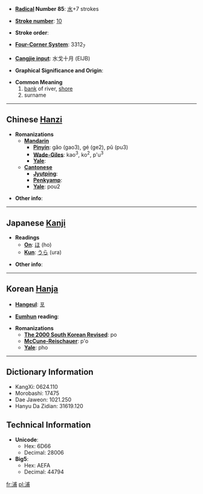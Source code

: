 * '''[[Wiktionary:Chinese radical index| Radical]] Number 85''': [[Wiktionary:Chinese radical index 水|水]]+7 strokes

* '''[[Wiktionary:Chinese total strokes index|Stroke number]]''': [[Wiktionary:Chinese total strokes index 10|10]]

* '''Stroke order''': 

* '''[[Wiktionary:Chinese four corner index|Four-Corner System]]''': 3312<sub>7</sub>

* '''[[Wiktionary:Chinese Cangjie index|Cangjie input]]''': 水戈十月 (EIJB)

* '''Graphical Significance and Origin''': 

* '''Common Meaning'''
*#[[bank]] of river, [[shore]]
*# surname

----

== Chinese [[Hanzi]] ==

* '''Romanizations'''
** '''[[Mandarin]]'''
*** '''[[Pinyin]]''': gǎo (gao3), gé (ge2), pǔ (pu3)
*** '''[[Wade-Giles]]''': kao<sup>3</sup>, ko<sup>2</sup>, p'u<sup>3</sup>
*** '''[[Yale]]''': 
** '''[[Cantonese]]'''
*** '''[[Jyutping]]''':
*** '''[[Penkyamp]]''': 
*** '''[[Yale]]''': pou2

* '''Other info''': 

----

== Japanese [[Kanji]] ==

* '''Readings'''
** '''[[On]]''': [[ほ]] (ho)
** '''[[Kun]]''': [[うら]] (ura)

* '''Other info''':  

----

== Korean [[Hanja]] ==

* '''[[Hangeul]]''': [[포]]

* '''[[Eumhun]] reading''': 

* '''Romanizations'''
** '''[[The 2000 South Korean Revised Romanization|The 2000 South Korean Revised]]''': po
** '''[[McCune-Reischauer]]''': p'o
** '''[[Yale]]''': pho

----

== Dictionary Information ==

* KangXi: 0624.110
* Morobashi: 17475
* Dae Jaweon: 1021.250
* Hanyu Da Zidian: 31619.120

== Technical Information ==

* '''Unicode''':
** Hex: 6D66
** Decimal: 28006
* '''Big5''':
** Hex: AEFA
** Decimal: 44794

[[fr:浦]]
[[pl:浦]]